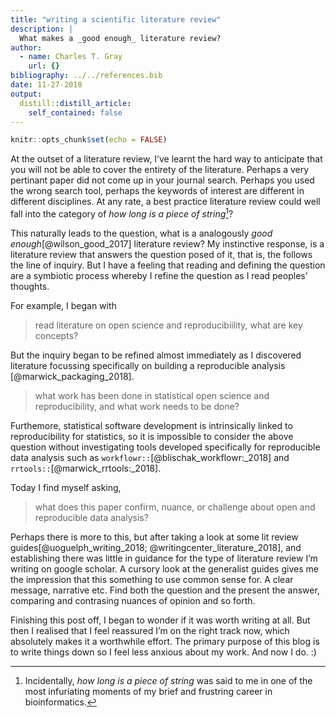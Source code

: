 ```yaml
---
title: "writing a scientific literature review"
description: |
  What makes a _good enough_ literature review?
author:
  - name: Charles T. Gray
    url: {}
bibliography: ../../references.bib
date: 11-27-2018
output:
  distill::distill_article:
    self_contained: false
---
```


```r
knitr::opts_chunk$set(echo = FALSE)
```

At the outset of a literature review, I've learnt the hard way to anticipate that you will not be able to cover the entirety of the literature. Perhaps a very pertinant paper did not come up in your journal search. Perhaps you used the wrong search tool, perhaps the keywords of interest are different in different disciplines. At any rate, a best practice literature review could well fall into the category of *how long is a piece of string*[^1]?

This naturally leads to the question, what is a analogously _good enough_[@wilson_good_2017] literature review? My instinctive response, is a literature review that answers the question posed of it, that is, the follows the line of inquiry. But I have a feeling that reading and defining the question are a symbiotic process whereby I refine the question as I read peoples' thoughts. 

For example, I began with 

> read literature on open science and reproducibiility, what are key concepts?

But the inquiry began to be refined almost immediately as I discovered literature focussing specifically on building a reproducible analysis [@marwick_packaging_2018]. 

> what work has been done in statistical open science and reproducibility, and what work needs to be done? 

Furthemore, statistical software development is intrinsically linked to reproducibility for statistics, so it is impossible to consider the above question without investigating tools developed specifically for reproducible data analysis such as `workflowr::`[@blischak_workflowr:_2018] and `rrtools::`[@marwick_rrtools:_2018].       

Today I find myself asking,

> what does this paper confirm, nuance, or challenge about open and reproducible data analysis? 

Perhaps there is more to this, but after taking a look at some lit review guides[@uoguelph_writing_2018; @writingcenter_literature_2018], and establishing there was little in guidance for the type of literature review I'm writing on google scholar. A cursory look at the generalist guides gives me the impression that this something to use common sense for. A clear message, narrative etc. Find both the question and the present the answer, comparing and contrasing nuances of opinion and so forth.

Finishing this post off, I began to wonder if it was worth writing at all. But then I realised that I feel reassured I'm on the right track now, which absolutely makes it a worthwhile effort. The primary purpose of this blog is to write things down so I feel less anxious about my work. And now I do. :) 


[^1]: Incidentally, _how long is a piece of string_ was said to me in one of the most infuriating moments of my brief and frustring career in bioinformatics.
